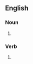 ==English==

===Noun===
{{en-noun|~}}

# {{obsolete form of|recompense|lang=en}}

===Verb===
{{en-verb|recompenc}}

# {{obsolete form of|recompense|lang=en}}